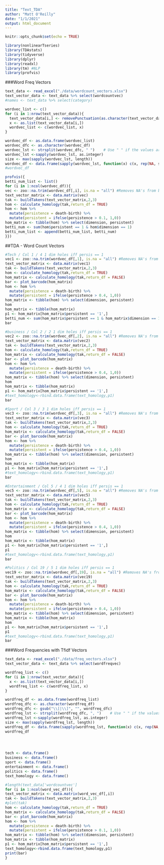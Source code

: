 ```yaml
---
title: "Text_TDA"
author: "Matt O'Reilly"
date: "1/1/2021"
output: html_document
---
```


```r
knitr::opts_chunk$set(echo = TRUE)
```

```r
library(nonlinearTseries)
library(TDAstats)
library(tidyverse)
library(dplyr)
library(readxl)
library(tm) #NLP
library(profvis)
```


###Word Freq Vectors
```r
text_data <- read_excel("./data/wordcount_vectors.xlsx")
text_vector_data <- text_data %>% select(wordcountvec)
#names <- text_data %>% select(category)
```

```r
wordvec_list <- c()
for (i in 1:nrow(text_vector_data)){
  text_vector_data[i,] <- removePunctuation(as.character(text_vector_data[i,]))
  x <- as.list(text_vector_data[i,])
  wordvec_list <- c(wordvec_list, x)
}

wordvec_df <- as.data.frame(wordvec_list)
wordvec_dfc <- as.character(wordvec_df)
wordvec_lst <- strsplit(wordvec_dfc, " ")    # Use " " if the values are separated by spaces
wordvec_lst <-sapply(wordvec_lst, as.integer)
size <- max(sapply(wordvec_lst, length))
wordvec_df <- data.frame(sapply(wordvec_lst, function(x) c(x, rep(NA, size - length(x)))))
#wordvec_df 
```

```r
profvis({
betti_num_list <- list()
for (i in 1:ncol(wordvec_df)){
vec <- zoo::na.trim(wordvec_df[,i], is.na = "all") #Removes NA's from bottom of vector
text_vector_matrix <- data.matrix(vec)
tak <- buildTakens(text_vector_matrix,2,3)
hom <- calculate_homology(tak,return_df = TRUE) 
hom <- hom %>%
  mutate(persistence = death-birth) %>%
  mutate(persistent = ifelse(persistence > 0.1, 1,0))
hom_matrix <- tibble(hom) %>% select(dimension, persistent)
betti_num <- sum(hom$persistent == 1 & hom$dimension == 1)
betti_num_list <- append(betti_num_list, betti_num)
}})
```


##TDA - Word Count Vectors

```r
#Tech / Col 1 / 4 1 dim holes iff persis == 1
vec1 <- zoo::na.trim(wordvec_df[,1], is.na = "all") #Removes NA's from bottom of vector
text_vector_matrix <- data.matrix(vec1)
tak <- buildTakens(text_vector_matrix,2,3)
hom <- calculate_homology(tak,return_df = TRUE) 
hom_matrix <- calculate_homology(tak,return_df = FALSE) 
bar <- plot_barcode(hom_matrix)
hom <- hom %>%
  mutate(persistence = death-birth) %>%
  mutate(persistent = ifelse(persistence > 0.4, 1,0))
hom_matrix <- tibble(hom) %>% select(dimension, persistent)
hom
hom_matrix <- tibble(hom_matrix) 
p1 <- hom_matrix[hom_matrix$persistent == '1',] 
betti_num <- sum(hom_matrix$persistent == 1 & hom_matrix$dimension == 1)
bar
```

```r
#business / Col 2 / 2 1 dim holes iff persis == 1
vec2 <- zoo::na.trim(wordvec_df[,2], is.na = "all") #Removes NA's from bottom of vector 
text_vector_matrix <- data.matrix(vec2)
tak <- buildTakens(text_vector_matrix,2,3)
hom <- calculate_homology(tak,return_df = TRUE) 
hom_matrix <- calculate_homology(tak,return_df = FALSE) 
bar <- plot_barcode(hom_matrix)
hom <- hom %>%
  mutate(persistence = death-birth) %>%
  mutate(persistent = ifelse(persistence > 0.4, 1,0))
hom_matrix <- tibble(hom) %>% select(dimension, persistent)
hom
hom_matrix <- tibble(hom_matrix) 
p1 <- hom_matrix[hom_matrix$persistent == '1',] 
#text_homology<-rbind.data.frame(text_homology,p1)
bar
```

```r
#Sport / Col 3 / 3 1 dim holes iff persis == 1
vec3 <- zoo::na.trim(wordvec_df[,3], is.na = "all") #Removes NA's from bottom of vector 
text_vector_matrix <- data.matrix(vec3)
tak <- buildTakens(text_vector_matrix,2,3)
hom <- calculate_homology(tak,return_df = TRUE) 
hom_matrix <- calculate_homology(tak,return_df = FALSE) 
bar <- plot_barcode(hom_matrix)
hom <- hom %>%
  mutate(persistence = death-birth) %>%
  mutate(persistent = ifelse(persistence > 0.4, 1,0))
hom_matrix <- tibble(hom) %>% select(dimension, persistent)
hom
hom_matrix <- tibble(hom_matrix) 
p1 <- hom_matrix[hom_matrix$persistent == '1',] 
#text_homology<-rbind.data.frame(text_homology,p1)
bar
```
```r
#Entertainment / Col 5 / 4 1 dim holes iff persis == 1
vec5 <- zoo::na.trim(wordvec_df[,5], is.na = "all") #Removes NA's from bottom of vector 
text_vector_matrix <- data.matrix(vec5)
tak <- buildTakens(text_vector_matrix,2,3)
hom <- calculate_homology(tak,return_df = TRUE) 
hom_matrix <- calculate_homology(tak,return_df = FALSE) 
bar <- plot_barcode(hom_matrix)
hom <- hom %>%
  mutate(persistence = death-birth) %>%
  mutate(persistent = ifelse(persistence > 0.4, 1,0))
hom_matrix <- tibble(hom) %>% select(dimension, persistent)
hom
hom_matrix <- tibble(hom_matrix) 
p1 <- hom_matrix[hom_matrix$persistent == '1',] 
p1
#text_homology<-rbind.data.frame(text_homology,p1)
bar
```

```r
#Politics / Col 19 / 5 1 dim holes iff persis == 1
vec19 <- zoo::na.trim(wordvec_df[,19], is.na = "all") #Removes NA's from bottom of vector 
text_vector_matrix <- data.matrix(vec19)
tak <- buildTakens(text_vector_matrix,2,3)
hom <- calculate_homology(tak,return_df = TRUE) 
hom_matrix <- calculate_homology(tak,return_df = FALSE) 
bar <- plot_barcode(hom_matrix)
hom <- hom %>%
  mutate(persistence = death-birth) %>%
  mutate(persistent = ifelse(persistence > 0.4, 1,0))
hom_matrix <- tibble(hom) %>% select(dimension, persistent)
hom_matrix <- tibble(hom_matrix) 
hom
p1 <- hom_matrix[hom_matrix$persistent == '1',] 
p1
#text_homology<-rbind.data.frame(text_homology,p1)
bar
```


###Word Frequencies with Tfidf Vectors
```r
text_data <- read_excel("./data/freq_vectors.xlsx")
text_vector_data <- text_data %>% select(wordfreqvec)
```

```r
wordfreq_list <- c()
for (i in 1:nrow(text_vector_data)){
  x <- as.list(text_vector_data[i,])
  wordfreq_list <- c(wordfreq_list, x)
}

wordfreq_df <- as.data.frame(wordfreq_list)
wordfreq_dfc <- as.character(wordfreq_df)
wordfreq_dfc <- gsub("\\[|\\]", "", wordfreq_dfc)
wordfreq_lst <- strsplit(wordfreq_dfc, ", ")    # Use " " if the values are separated by spaces
wordfreq_lst <-sapply(wordfreq_lst, as.integer)
size <- max(sapply(wordfreq_lst, length))
wordfreq_df <- data.frame(sapply(wordfreq_lst, function(x) c(x, rep(NA, size - length(x)))))
wordfreq_df





```


```r
tech <- data.frame()
business <- data.frame()
sport <- data.frame()
entertainment <- data.frame()
politics <- data.frame()
text_homology <- data.frame()

#length(text_data['wordcountvec']
for (i in 1:ncol(word_vec_df)){
text_vector_matrix <- data.matrix(word_vec_df[,i])
tak <- buildTakens(text_vector_matrix,2,3)
#plot(tak)
hom <- calculate_homology(tak,return_df = TRUE) 
hom_matrix <- calculate_homology(tak,return_df = FALSE) 
bar <- plot_barcode(hom_matrix)
hom <- hom %>%
  mutate(persistence = death-birth) %>%
  mutate(persistent = ifelse(persistence > 0.1, 1,0))
hom_matrix <- tibble(hom) %>% select(dimension, persistent)
hom_matrix <- tibble(hom_matrix) 
p1 <- hom_matrix[hom_matrix$persistent == '1',] 
text_homology<-rbind.data.frame(text_homology,p1)
print(bar)
}

```

